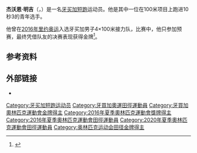 '''杰沃恩·明吉'''（{{lang-en|Jevaughn Minzie}}，{{bd|1995年|7月20日||}}）是一名[[牙买加|牙买加]][[短跑|短跑]]运动员。他是其中一位在100米项目上跑进10秒3的青年选手。

他曾在[[2016年夏季奥林匹克运动会|2016年里约奥运]]入选牙买加男子4×100米接力队，比赛中，他只参加预赛，最终凭借队友的决赛表现获得金牌<ref>{{cite web|url=https://www.sports-reference.com/olympics/athletes/mi/jevaughn-minzie-1.html|title=Jevaughn Minzie|work=Sport Reference|accessdate=2020-09-08|archiveurl=https://web.archive.org/web/20171230230531/https://www.sports-reference.com/olympics/athletes/mi/jevaughn-minzie-1.html|archivedate=2017-12-30}}</ref>。

==参考资料==
{{reflist}}

==外部链接==
*{{IAAF name|id=263594}}

{{奥林匹克运动会田径比赛男子4×100米接力冠军}}
{{Authority control}}

{{DEFAULTSORT:Minzie, Jevaughn}}
[[Category:牙买加短跑运动员|Category:牙买加短跑运动员]]
[[Category:牙買加奧運田徑運動員|Category:牙買加奧運田徑運動員]]
[[Category:牙買加奧林匹克運動會金牌得主|Category:牙買加奧林匹克運動會金牌得主]]
[[Category:2016年夏季奧林匹克運動會獎牌得主|Category:2016年夏季奧林匹克運動會獎牌得主]]
[[Category:2016年夏季奧林匹克運動會田徑運動員|Category:2016年夏季奧林匹克運動會田徑運動員]]
[[Category:2020年夏季奧林匹克運動會田徑運動員|Category:2020年夏季奧林匹克運動會田徑運動員]]
[[Category:奥林匹克运动会田径金牌得主|Category:奥林匹克运动会田径金牌得主]]

{{美洲体育人物小作品}}